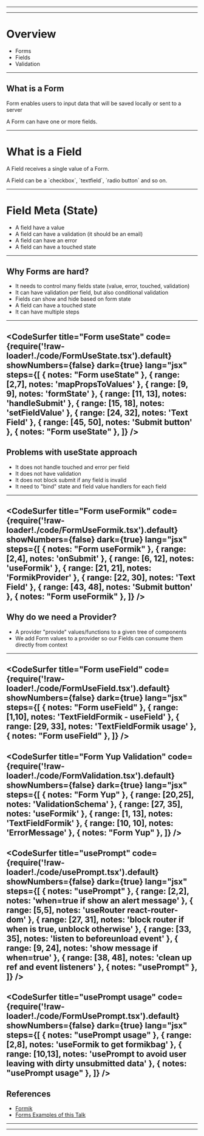 


<Head>
  <title>Taming Forms with Formik</title>
</Head>

<Cover />

---

<Intro />

---

# Overview

<ul>
    <Appear>
        <li>
            Forms
        </li>
        <li>
            Fields
        </li>
        <li>
            Validation
        </li>
    </Appear>
</ul>

---

## What is a Form

Form enables users to input data that will be saved locally or sent to a server

<Appear>
A Form can have one or more fields.
</Appear>

---

# What is a Field
A Field receives a single value of a Form.

<Appear>
A Field can be a `checkbox`, `textfield`, `radio button` and so on.
</Appear>

---

# Field Meta (State)
<ul>
    <Appear>
        <li>A field have a value</li>
        <li>A field can have a validation (it should be an email)</li>
        <li>A field can have an error</li>
        <li>A field can have a touched state</li>
    </Appear>
</ul>

---

## Why Forms are hard?
<ul>
    <Appear>
        <li>It needs to control many fields state (value, error, touched, validation)</li>
        <li>It can have validation per field, but also conditional validation</li>
        <li>Fields can show and hide based on form state</li>
        <li>A field can have a touched state</li>
        <li>It can have multiple steps</li>
    </Appear>
</ul>

---

<CodeSurfer
  title="Form useState"
  code={require('!raw-loader!./code/FormUseState.tsx').default}
  showNumbers={false}
  dark={true}
  lang="jsx"
  steps={[
    { notes: "Form useState" },
    { range: [2,7], notes: 'mapPropsToValues' },
    { range: [9, 9], notes: 'formState' },
    { range: [11, 13], notes: 'handleSubmit' },
    { range: [15, 18], notes: 'setFieldValue' },
    { range: [24, 32], notes: 'Text Field' },
    { range: [45, 50], notes: 'Submit button' },
    { notes: "Form useState" },
  ]}
/>
---

## Problems with useState approach
<ul>
    <Appear>
        <li>It does not handle touched and error per field</li>
        <li>It does not have validation</li>
        <li>It does not block submit if any field is invalid</li>
        <li>It need to "bind" state and field value handlers for each field</li>
    </Appear>
</ul>

---

<CodeSurfer
  title="Form useFormik"
  code={require('!raw-loader!./code/FormUseFormik.tsx').default}
  showNumbers={false}
  dark={true}
  lang="jsx"
  steps={[
    { notes: "Form useFormik" },
    { range: [2,4], notes: 'onSubmit' },
    { range: [6, 12], notes: 'useFormik' },
    { range: [21, 21], notes: 'FormikProvider' },
    { range: [22, 30], notes: 'Text Field' },
    { range: [43, 48], notes: 'Submit button' },
    { notes: "Form useFormik" },
  ]}
/>
---
## Why do we need a Provider?
- A provider "provide" values/functions to a given tree of components
- We add Form values to a provider so our Fields can consume them directly from context

---
<CodeSurfer
  title="Form useField"
  code={require('!raw-loader!./code/FormUseField.tsx').default}
  showNumbers={false}
  dark={true}
  lang="jsx"
  steps={[
    { notes: "Form useField" },
    { range: [1,10], notes: 'TextFieldFormik - useField' },
    { range: [29, 33], notes: 'TextFieldFormik usage' },
    { notes: "Form useField" },
  ]}
/>
---
<CodeSurfer
  title="Form Yup Validation"
  code={require('!raw-loader!./code/FormValidation.tsx').default}
  showNumbers={false}
  dark={true}
  lang="jsx"
  steps={[
    { notes: "Form Yup" },
    { range: [20,25], notes: 'ValidationSchema' },
    { range: [27, 35], notes: 'useFormik' },
    { range: [1, 13], notes: 'TextFieldFormik' },
    { range: [10, 10], notes: 'ErrorMessage' },
    { notes: "Form Yup" },
  ]}
/>
---
<CodeSurfer
  title="usePrompt"
  code={require('!raw-loader!./code/usePrompt.tsx').default}
  showNumbers={false}
  dark={true}
  lang="jsx"
  steps={[
    { notes: "usePrompt" },
    { range: [2,2], notes: 'when=true if show an alert message' },
    { range: [5,5], notes: 'useRouter react-router-dom' },
    { range: [27, 31], notes: 'block router if when is true, unblock otherwise' },
    { range: [33, 35], notes: 'listen to beforeunload event' },
    { range: [9, 24], notes: 'show message if when=true' },
    { range: [38, 48], notes: 'clean up ref and event listeners' },
    { notes: "usePrompt" },
  ]}
/>
---
<CodeSurfer
  title="usePrompt usage"
  code={require('!raw-loader!./code/FormUsePrompt.tsx').default}
  showNumbers={false}
  dark={true}
  lang="jsx"
  steps={[
    { notes: "usePrompt usage" },
    { range: [2,8], notes: 'useFormik to get formikbag' },
    { range: [10,13], notes: 'usePrompt to avoid user leaving with dirty unsubmitted data' },
    { notes: "usePrompt usage" },
  ]}
/>
---

## References

- [Formik](https://jaredpalmer.com/formik/)
- [Forms Examples of this Talk](https://github.com/sibelius/forms-examples)

---

<Thanks />

---

<Feedback />
